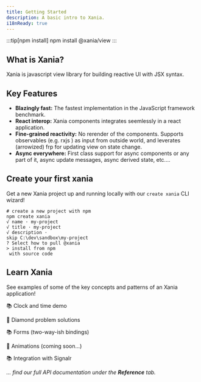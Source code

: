 ```yaml
---
title: Getting Started
description: A basic intro to Xania.
i18nReady: true
---
```


:::tip[npm install]
npm install @xania/view
:::

<h2>What is Xania?</h2>

Xania is javascript view library for building reactive UI with JSX syntax. 

## Key Features

- **Blazingly fast:** The fastest implementation in the JavaScript framework benchmark.
- **React interop:** Xania components integrates seemlessly in a react application.
- **Fine-grained reactivity:** No rerender of the components. Supports observables (e.g. rxjs ) as input from outside world, and leverates (arrowized) frp for updating view on state change.
- **Async everywhere:** First class support for async components or any part of it, async update messages, async derived state, etc.... 


## Create your first xania

Get a new Xania project up and running locally with our `create xania` CLI wizard!

  ```shell {2}
 # create a new project with npm
 npm create xania
 √ name · my-project
 √ title · my-project
 √ description ·
 skip C:\dev\sandbox\my-project
 ? Select how to pull @xania
 > install from npm
   with source code
  ```


## Learn Xania

See examples of some of the key concepts and patterns of an Xania application!

📚 Clock and time demo

🧰 Diamond problem solutions

📚 Forms (two-way-ish bindings)

🧰 Animations (coming soon...)

📚 Integration with Signalr

*... find our full API documentation under the **Reference** tab.*
